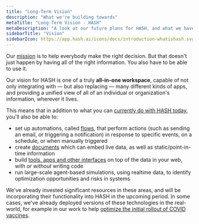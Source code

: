 ```yaml
---
title: "Long-Term Vision"
description: "What we're building towards"
metaTitle: "Long-Term Vision - HASH"
metaDescription: "A look at our future plans for HASH, and what we have in store"
sidebarTitle: "Vision"
sidebarIcon: https://app.hash.ai/icons/docs/introduction-whatishash.svg
---
```


Our [mission](/about/mission) is to help everybody make the right decision. But that doesn't just happen by having all of the right information. You also have to be able to use it.

Our vision for HASH is one of a truly **all-in-one workspace**, capable of not only integrating with — but also replacing — many different kinds of apps, and providing a unified view of all of an individual or organization's information, wherever it lives.

This means that in addition to what you can [currently do with HASH today](/guide/introduction), you'll also be able to:

- set up automations, called [flows](/guide/flows), that perform actions (such as sending an email, or triggering a notification) in response to specific events, on a schedule, or when manually triggered
- create [documents](/guide/pages/documents) which can embed live data, as well as static/point-in-time information
- build [tools, apps and other interfaces](/guide/apps) on top of the data in your web, with _or without_ writing code
- run large-scale agent-based simulations, using realtime data, to identify optimization opportunities and risks in systems

We've already invested significant resources in these areas, and will be incorporating their functionality into HASH in the upcoming period. In some cases, we've already deployed versions of these technologies in the real-world, for example in our work to help [optimize the initial rollout of COVID vaccines](https://hash.ai/cases/simulation).

